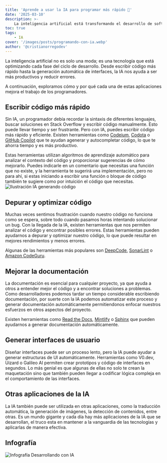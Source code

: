 ```yaml
---
title: 'Aprende a usar la IA para programar más rápido 🚀'
date: '2025-03-10'
description: >-
    La inteligencia artificial está transformando el desarrollo de software, aprende como puedes usarla para mejorar tus proyectos.
toc: true
tags:
    - IA
cover: '/images/posts/programando-con-ia.webp'
author: '@cristianorregodev'
---
```

La inteligencia artificial no es solo una moda; es una tecnología que está optimizando cada fase del ciclo de desarrollo. Desde escribir código más rápido hasta la generación automática de interfaces, la IA nos ayuda a ser más productivos y reducir errores.

A continuación, exploramos cómo y por qué cada una de estas aplicaciones mejora el trabajo de los programadores.

## Escribir código más rápido

Sin IA, un programador debía recordar la sintaxis de diferentes lenguajes, buscar soluciones en Stack Overflow y escribir código manualmente. Esto puede llevar tiempo y ser frustrante. Pero con IA, puedes escribir código más rápido y eficiente.
Existen herramientas como [Codeium](https://codeium.com/), [Codota](https://www.codata.ai/) o [GitHub Copilot](https://github.com/features/copilot) que te ayudan agenerar y autocompletar código, lo que te ahorra tiempo y es más productivo.

Estas herramientas utilizan algoritmos de aprendizaje automático para analizar el contexto del código y proporcionar sugerencias de cómo mejorarlo. Puedes indicarle en un comentario que necesitas una función que no existe, y la herramienta 
te sugerirá una implementación, pero no para ahí, si estas iniciando a escribir una función o bloque de código también te sugiere como por intuición el código que necesitas.
 <img
        src="https://blog.desafiolatam.com/wp-content/uploads/2021/09/Github-Copilot.gif"
        alt="Ilustración IA generando código"
    />

## Depurar y optimizar código

Muchas veces sentimos frustración cuando nuestro código no funciona como se espera, sobre todo cuando pasamos horas intentando solucionar un bug. Con la llegada de la IA, existen 
herramientas que nos permiten analizar el código y encontrar posibles errores. Estas herramientas pueden ayudarnos a depurar y optimizar nuestro código, lo que puede resultar en 
mejores rendimientos y menos errores.

Algunas de las herramientas más populares son [DeepCode](https://deepcode.ai/), [SonarLint](https://www.sonarsource.com/products/sonarlint/) o [Amazon CodeGuru](https://aws.amazon.com/codeguru/).

## Mejorar la documentación

La documentación es esencial para cualquier proyecto, ya que ayuda a otros a entender mejor el código y a encontrar soluciones a problemas. Como desarrolladores podemos tardar
un tiempo considerable escribiendo documentación, por suerte con la IA podemos automatizar este proceso y generar documentación automáticamente permitiendonos enfocar
nuestros esfuerzos en otros aspectos del proyecto.

Existen herramientas como <a href="https://readthedocs.org/" target="_blank">Read the Docs</a>, <a href="https://mintlify.com" target="_blank">Mintlify</a> o 
<a href="https://www.sphinx-doc.org/en/master/" target="_blank">Sphinx</a> que pueden ayudarnos a generar documentación automáticamente.

## Generar interfaces de usuario
Diseñar interfaces puede ser un proceso lento, pero la IA puede ayudar a generar estructuras de UI automáticamente. Herramientas como V0.dev, Uizard o Galileo AI permiten 
crear prototipos y código de interfaces en segundos. Lo más genial es que algunas de ellas no solo te crean la maquetación sino que también pueden llegar a codificar lógica
compleja en el comportamiento de las interfaces.

## Otras aplicaciones de la IA

La IA también puede ser utilizada en otras aplicaciones, como la traducción automática, la generación de imágenes, la detección de contenidos, entre otras. Es un mundo gigante 
y cada día hay más aplicaciones de la IA que se desarrollan, el truco esta en mantener a la vanguardia de las tecnologías y aplicarlas de manera efectiva.

## Infografía
 <img
        src="https://res.cloudinary.com/dvjzp6scj/image/upload/v1741665661/posts/wraf7acrfh5rtzxioecm.svg"
        alt="Infografía Desarrollando con IA"
    />

